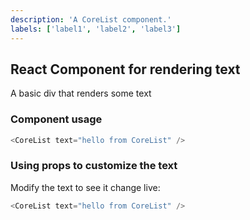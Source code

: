 ```yaml
---
description: 'A CoreList component.'
labels: ['label1', 'label2', 'label3']
---
```



## React Component for rendering text

A basic div that renders some text

### Component usage
```js
<CoreList text="hello from CoreList" />
```

### Using props to customize the text

Modify the text to see it change live:
```js live
<CoreList text="hello from CoreList" />
```
